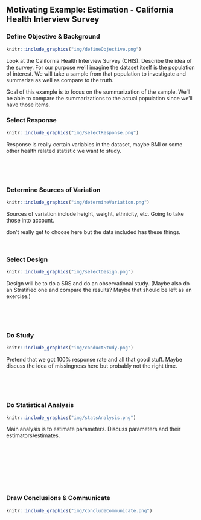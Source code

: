 ## Motivating Example: Estimation - California Health Interview Survey

### Define Objective & Background  

```r
knitr::include_graphics("img/defineObjective.png")
```  
Look at the California Health Interview Survey (CHIS).  Describe the idea of the survey.  For our purpose we'll imagine the dataset itself is the population of interest.  We will take a sample from that population to investigate and summarize as well as compare to the truth.  

Goal of this example is to focus on the summarization of the sample.  We'll be able to compare the summarizations to the actual population since we'll have those items.  

### Select Response

```r
knitr::include_graphics("img/selectResponse.png")
``` 
Response is really certain variables in the dataset, maybe BMI or some other health related statistic we want to study.   

&nbsp;  

&nbsp;  


### Determine Sources of Variation

```r
knitr::include_graphics("img/determineVariation.png")
```  
Sources of variation include height, weight, ethnicity, etc.  Going to take those into account.  

don't really get to choose here but the data included has these things.  


&nbsp;  


### Select Design

```r
knitr::include_graphics("img/selectDesign.png")
```  
Design will be to do a SRS and do an observational study.  (Maybe also do an Stratified one and compare the results?  Maybe that should be left as an exercise.)  

&nbsp;  

&nbsp;  

### Do Study  

```r
knitr::include_graphics("img/conductStudy.png")
```  
Pretend that we got 100% response rate and all that good stuff.  Maybe discuss the idea of missingness here but probably not the right time.  

&nbsp;  

&nbsp;  


### Do Statistical Analysis  

```r
knitr::include_graphics("img/statsAnalysis.png")
```  
Main analysis is to estimate parameters.  Discuss parameters and their estimators/estimates.  

&nbsp;  

&nbsp;  

&nbsp;  

&nbsp;  

### Draw Conclusions & Communicate

```r
knitr::include_graphics("img/concludeCommunicate.png")
```  

&nbsp;  

&nbsp;  

&nbsp;  

&nbsp;  
